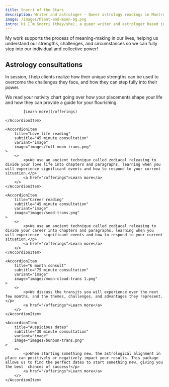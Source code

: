 ```yaml
---
title: Snorri of the Stars
description: Writer and astrologer – Queer astrology readings in Montreal
image: /images/Plant-and-moon-bg.png
intro: Hi I’m Snorri (they/she), a queer writer and astrologer based in Montreal (Tioh’tià:ke/Mooniyang).
---
```


My work supports the process of meaning-making in our lives, helping us understand our strengths, challenges, and circumstances so we can fully step into our individual and collective power!



## Astrology consultations
In session, I help clients realize how their unique strengths can be used to overcome the challenges they face, and how they can step fully into their power. 

<Accordion>
	<AccordionItem
		title="Birth chart consult"
		subtitle="75 minute consultation"
		variant="image"
		image="images/stars-moon-trans 1.png"
	>
			We read your nativity chart going over how your placements shape  your life and how they can provide a guide for your flourishing.
			
			[Learn more](/offerings)

	</AccordionItem>

	<AccordionItem
		title="Love life reading"
		subtitle="45 minute consultation"
		variant="image"
		image="images/full-moon-trans.png"
	>
		<>
			<p>We use an ancient technique called zodiacal releasing to divide your love life into chapters and paragraphs, learning when you will experience significant events and how to respond to your current situation.</p>
			<a href="/offerings">Learn more</a>
		</>
	</AccordionItem>

	<AccordionItem
		title="Career reading"
		subtitle="45 minute consultation"
		variant="image"
		image="images/seed-trans.png"
	>
		<>
			<p>We use an ancient technique called zodiacal releasing to divide your career into chapters and paragraphs, learning when you will experience  significant events and how to respond to your current situation.</p>
			<a href="/offerings">Learn more</a>
		</>
	</AccordionItem>

	<AccordionItem
		title="6 month consult"
		subtitle="75 minute consultation"
		variant="image"
		image="images/moon-cloud-trans 1.png"
	>
		<>
			<p>We discuss the transits you will experience over the next few months, and the themes, challenges, and advantages they represent.</p>
			<a href="/offerings">Learn more</a>
		</>
	</AccordionItem>

	<AccordionItem
		title="Auspicious dates"
		subtitle="30 minute consultation"
		variant="image"
		image="images/bunbun-trans.png"
	>
		<>
			<p>When starting something new, the astrological alignment in place can positively or negatively impact your results. This package allows us to find the perfect dates to start something new, giving you the best  chances of success!</p>
			<a href="/offerings">Learn more</a>
		</>
	</AccordionItem>
</Accordion>
